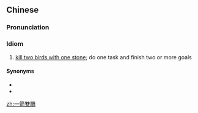 {{also|一箭雙雕|一箭双雕}}
==Chinese==
{{zh-forms|s=一箭双雕|t2=一箭雙雕|lit=one arrow, two eagles}}

===Pronunciation===
{{zh-pron
|m=一jiànshuāngdiāo
|c=jat1 zin3 soeng1 diu1
|cat=id
}}

===Idiom===
{{zh-idiom}}

# [[kill two birds with one stone]]; do one task and finish two or more goals

====Synonyms====
* {{zh-l|一石二鳥}}
* {{zh-l|一舉兩得}}

[[zh:一箭雙鵰]]